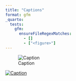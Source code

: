```yaml
---
title: "Captions"
format: gfm
_quarto:
  tests:
    gfm:
      ensureFileRegexMatches:
        - []
        - ["<figure>"]
---
```


![Caption](elephant.png)

[![Caption](elephant.png)](https://quarto.org)
